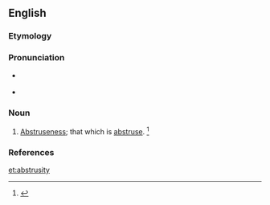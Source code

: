 ==English==

===Etymology===
{{suffix|abstruse|ity|lang=en}}

===Pronunciation===
* {{a|RP}} {{IPA|/əbˈstɹuː.sə.ti/|lang=en}}
* {{a|US}} {{IPA|/æbˈstɹu.sə.ti/|/əbˈstɹu.sə.ti/|lang=en}}

===Noun===
{{en-noun|abstrusities}}

# {{context|archaic|lang=en}} [[abstruseness|Abstruseness]]; that which is [[abstruse]]. {{defdate|First attested in the mid 17<sup>th</sup> century.}}<ref name=SOED>{{R:SOED5|page=10}}</ref>

===References===
<references/>

[[et:abstrusity]]